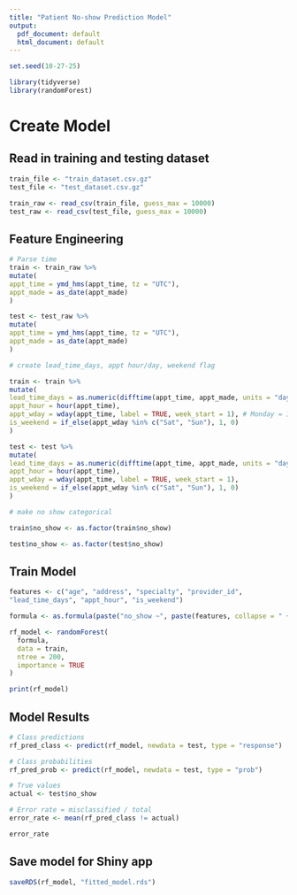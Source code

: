 ```yaml
---
title: "Patient No-show Prediction Model"
output:
  pdf_document: default
  html_document: default
---
```


```r
set.seed(10-27-25)

library(tidyverse)
library(randomForest)
```

# Create Model

## Read in training and testing dataset
```r
train_file <- "train_dataset.csv.gz"
test_file <- "test_dataset.csv.gz"

train_raw <- read_csv(train_file, guess_max = 10000)
test_raw <- read_csv(test_file, guess_max = 10000)
```

## Feature Engineering

```r
# Parse time
train <- train_raw %>%
mutate(
appt_time = ymd_hms(appt_time, tz = "UTC"),
appt_made = as_date(appt_made)
)

test <- test_raw %>%
mutate(
appt_time = ymd_hms(appt_time, tz = "UTC"),
appt_made = as_date(appt_made)
)

# create lead_time_days, appt hour/day, weekend flag

train <- train %>%
mutate(
lead_time_days = as.numeric(difftime(appt_time, appt_made, units = "days")),
appt_hour = hour(appt_time),
appt_wday = wday(appt_time, label = TRUE, week_start = 1), # Monday = 1
is_weekend = if_else(appt_wday %in% c("Sat", "Sun"), 1, 0)
)

test <- test %>%
mutate(
lead_time_days = as.numeric(difftime(appt_time, appt_made, units = "days")),
appt_hour = hour(appt_time),
appt_wday = wday(appt_time, label = TRUE, week_start = 1),
is_weekend = if_else(appt_wday %in% c("Sat", "Sun"), 1, 0)
)

# make no show categorical

train$no_show <- as.factor(train$no_show)

test$no_show <- as.factor(test$no_show)
```

## Train Model

```r
features <- c("age", "address", "specialty", "provider_id",
"lead_time_days", "appt_hour", "is_weekend")

formula <- as.formula(paste("no_show ~", paste(features, collapse = " + ")))

rf_model <- randomForest(
  formula,
  data = train,
  ntree = 200,
  importance = TRUE
)

print(rf_model)
```

## Model Results

```r
# Class predictions
rf_pred_class <- predict(rf_model, newdata = test, type = "response")

# Class probabilities
rf_pred_prob <- predict(rf_model, newdata = test, type = "prob")

# True values
actual <- test$no_show

# Error rate = misclassified / total
error_rate <- mean(rf_pred_class != actual)

error_rate
```

## Save model for Shiny app

```r
saveRDS(rf_model, "fitted_model.rds")
```
